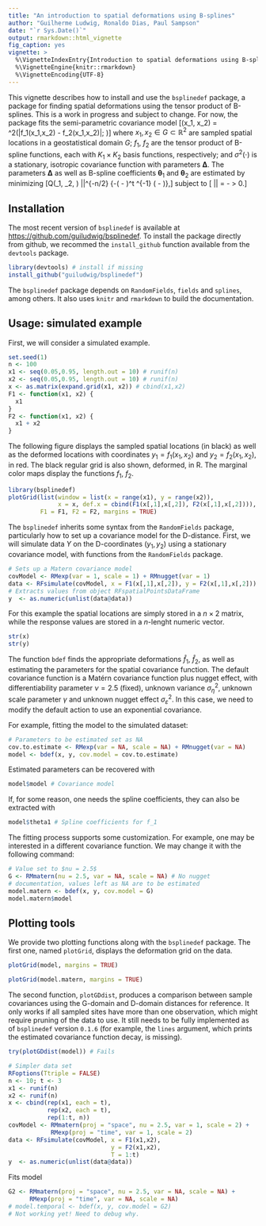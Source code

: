 ```yaml
---
title: "An introduction to spatial deformations using B-splines"
author: "Guilherme Ludwig, Ronaldo Dias, Paul Sampson"
date: "`r Sys.Date()`"
output: rmarkdown::html_vignette
fig_caption: yes
vignette: >
  %\VignetteIndexEntry{Introduction to spatial deformations using B-splines}
  %\VignetteEngine{knitr::rmarkdown}
  %\VignetteEncoding{UTF-8}
---
```


This vignette describes how to install and use the `bsplinedef` package, a package for finding spatial deformations using the tensor product of B-splines. This is a work in progress and subject to change. For now, the package fits the semi-parametric covariance model \[\Gamma(x_1, x_2) =  \sigma^2(\|f_1(x_1,x_2) - f_2(x_1,x_2)\|; \boldsymbol\Delta)\] where $x_1, x_2 \in G \subset \mathbb{R}^2$ are sampled spatial locations in a geostatistical domain $G;$ $f_1,$ $f_2$ are the tensor product of B-spline functions, each with $K_1 \times K_2$ basis functions, respectively; and $\sigma^2(\cdot)$ is a stationary, isotropic covariance function with parameters $\boldsymbol\Delta$. The parameters $\boldsymbol\Delta$ as well as B-spline coefficients $\boldsymbol\theta_1$ and $\boldsymbol\theta_2$ are estimated by minimizing \[Q(\boldsymbol\theta_1, \boldsymbol\theta_2, \boldsymbol\Delta) \propto |\boldsymbol\Sigma|^{-n/2} \exp\left\{-\frac{1}{2}\left(\mathbf{Y} - \boldsymbol\mu \right)^t \boldsymbol\Sigma^{-1} \left(\mathbf{Y} - \boldsymbol\mu \right)\right\},\] subject to \[ |\mathbf{J}| = \frac{\partial f_1}{\partial x_1} \times \frac{\partial f_2}{\partial x_2} - \frac{\partial f_1}{\partial x_2} \times \frac{\partial f_2}{\partial x_1} > 0.\] 

## Installation

The most recent version of `bsplinedef` is available at <https://github.com/guiludwig/bsplinedef>. To install the package directly from github, we recommed the `install_github` function available from the `devtools` package. 

```r
library(devtools) # install if missing
install_github("guiludwig/bsplinedef")
```

The `bsplinedef` package depends on `RandomFields`, `fields` and `splines`, among others. It also uses `knitr` and `rmarkdown` to build the documentation.

## Usage: simulated example

First, we will consider a simulated example. 

```r
set.seed(1)
n <- 100
x1 <- seq(0.05,0.95, length.out = 10) # runif(n)
x2 <- seq(0.05,0.95, length.out = 10) # runif(n)
x <- as.matrix(expand.grid(x1, x2)) # cbind(x1,x2)
F1 <- function(x1, x2) {
  x1 
}
F2 <- function(x1, x2) {
  x1 + x2 
}
```

The following figure displays the sampled spatial locations (in black) as well as the deformed locations with coordinates $y_1 = f_1(x_1,x_2)$ and $y_2 = f_2(x_1,x_2)$, in red. The black regular grid is also shown, deformed, in R. The marginal color maps display the functions $f_1$, $f_2.$

```r
library(bsplinedef)
plotGrid(list(window = list(x = range(x1), y = range(x2)),
              x = x, def.x = cbind(F1(x[,1],x[,2]), F2(x[,1],x[,2]))),
         F1 = F1, F2 = F2, margins = TRUE)
```

The `bsplinedef` inherits some syntax from the `RandomFields` package, particularly how to set up a covariance model for the D-distance. First, we will simulate data $Y$ on the D-coordinates $(y_1, y_2)$ using a stationary covariance model, with functions from the `RandomFields` package.

```r
# Sets up a Matern covariance model
covModel <- RMexp(var = 1, scale = 1) + RMnugget(var = 1)
data <- RFsimulate(covModel, x = F1(x[,1],x[,2]), y = F2(x[,1],x[,2]))
# Extracts values from object RFspatialPointsDataFrame
y  <- as.numeric(unlist(data@data))
```

For this example the spatial locations are simply stored in a $n \times 2$ matrix, while the response values are stored in a $n$-lenght numeric vector.

```r
str(x)
str(y)
```

The function `bdef` finds the appropriate deformations $\hat{f}_1,$ $\hat{f}_2,$ as well as estimating the parameters for the spatial covariance function. The default covariance function is a Mat&eacute;rn covariance function plus nugget effect, with differentiability parameter $\nu = 2.5$ (fixed), unknown variance $\sigma_\eta^2$, unknown scale parameter $\gamma$ and unknown nugget effect $\sigma_\varepsilon^2.$ In this case, we need to modify the default action to use an exponential covariance.

For example, fitting the model to the simulated dataset:

```r
# Parameters to be estimated set as NA
cov.to.estimate <- RMexp(var = NA, scale = NA) + RMnugget(var = NA)
model <- bdef(x, y, cov.model = cov.to.estimate)
```

Estimated parameters can be recovered with

```r
model$model # Covariance model
```

If, for some reason, one needs the spline coefficients, they can also be extracted with

```r
model$theta1 # Spline coefficients for f_1
```

The fitting process supports some customization. For example, one may be interested in a different covariance function. We may change it with the following command:

```r
# Value set to $nu = 2.5$
G <- RMmatern(nu = 2.5, var = NA, scale = NA) # No nugget
# documentation, values left as NA are to be estimated
model.matern <- bdef(x, y, cov.model = G)
model.matern$model
```

## Plotting tools

We provide two plotting functions along with the `bsplinedef` package. The first one, named `plotGrid`, displays the deformation grid on the data.

```r
plotGrid(model, margins = TRUE)
```

```r
plotGrid(model.matern, margins = TRUE)
```

The second function, `plotGDdist`, produces a comparison between sample covariances using the G-domain and D-domain distances for reference. It only works if all sampled sites have more than one observation, which might require pruning of the data to use. It still needs to be fully implemented as of `bsplinedef` version `0.1.6` (for example, the `lines` argument, which prints the estimated covariance function decay, is missing).

```r
try(plotGDdist(model)) # Fails
```

```r
# Simpler data set
RFoptions(Ttriple = FALSE)
n <- 10; t <- 3
x1 <- runif(n)
x2 <- runif(n)
x <- cbind(rep(x1, each = t),
           rep(x2, each = t),
           rep(1:t, n))
covModel <- RMmatern(proj = "space", nu = 2.5, var = 1, scale = 2) +
            RMexp(proj = "time", var = 1, scale = 2)
data <- RFsimulate(covModel, x = F1(x1,x2), 
                             y = F2(x1,x2),
                             T = 1:t)
y  <- as.numeric(unlist(data@data))
```

Fits model

```r
G2 <- RMmatern(proj = "space", nu = 2.5, var = NA, scale = NA) + 
      RMexp(proj = "time", var = NA, scale = NA)
# model.temporal <- bdef(x, y, cov.model = G2)
# Not working yet! Need to debug why.
```